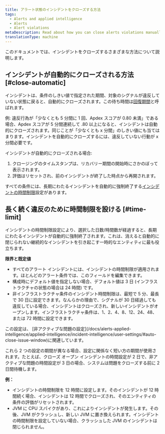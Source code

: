 ```yaml
---
title: アラート状態のインシデントをクローズする方法
tags:
  - Alerts and applied intelligence
  - Alerts
  - Alert violations
metaDescription: Read about how you can close alerts violations manually and automatically.
translationType: machine
---
```


このドキュメントでは、インシデントをクローズするさまざまな方法について説明します。

## インシデントが自動的にクローズされる方法 [#close-automatic]

インシデントは、条件のしきい値で指定された期間、対象のシグナルが違反していない状態に戻ると、自動的にクローズされます。この待ち時間は[回復期間](/docs/using-new-relic/welcome-new-relic/get-started/glossary#recovery-period)と呼ばれます。

例: 違反行為が「少なくとも 5 分間に 1 回、Apdex スコアが 0.80 未満」である場合、Apdex スコアが 5 分間連続して .80 以上になると、インシデントは自動的にクローズされます。同じことが「少なくとも x 分間」のしきい値にも当てはまります。インシデントを自動的にクローズするには、違反していない行動が x 分間必要です。

インシデントが自動的にクローズされる場合:

1. クロージングのタイムスタンプは、リカバリー期間の開始時にさかのぼって表示されます。
2. 評価はリセットされ、前のインシデントが終了した時点から再開されます。

すべての条件には、長期にわたるインシデントを自動的に強制終了する[インシデントの時間制限](#time-limit)設定があります。

## 長く続く違反のために時間制限を設ける [#time-limit]

インシデントの時間制限設定により、選択した日数/時間数が経過すると、長期にわたるインシデントが自動的に強制終了されます。これは、消えると自動的に閉じられない継続的なインシデントを引き起こす一時的なエンティティに最も役立ちます。

**限界と既定値**

* すべてのアラート インシデントには、インシデントの時間制限が適用されます。ほとんどのアラート条件では、このフィールドを編集できます。
* 構成時にデフォルト値を指定しない場合、デフォルト値は 3 日 (インフラストラクチャの状態の場合は 24 時間) です。
* 非インフラストラクチャ条件のインシデント時間制限は、最短で 5 分、最長で 30 日に設定できます。なんらかの理由で、シグナルが 30 日経過しても違反している場合、インシデントはクローズされ、新しいインシデントがオープンします。インフラストラクチャ条件は、1、2、4、8、12、24、48、または 72 時間に設定できます。

<Callout variant="tip">
  この設定は、 [非アクティブな問題の設定](/docs/alerts-applied-intelligence/applied-intelligence/incident-intelligence/user-settings/#auto-close-issue-window)に関連しています。

  これら 2 つの設定の期間が異なる場合、設定に関係なく短い方の期間が使用されます。たとえば、クローズ オープン インシデントの時間設定が 2 日で、非アクティブな問題の時間設定が 3 日の場合、システムは問題をクローズする前に 2 日間待機します。
</Callout>

**例：**

* インシデントの時間制限を 12 時間に設定します。そのインシデントが 12 時間続く場合、インシデントは 12 時間でクローズされ、そのエンティティの条件の評価がリセットされます。
* JVM に CPU スパイクがあり、これによりインシデントが発生します。その後、JVM がクラッシュし、新しい JVM に置き換えられます。インシデントの時間制限を設定していない場合、クラッシュした JVM のインシデントは閉じられません。